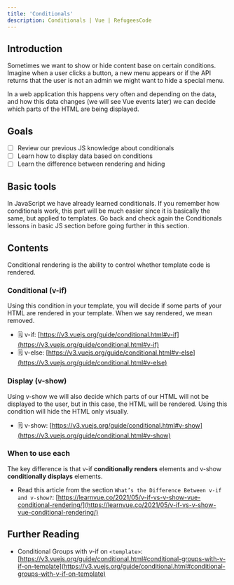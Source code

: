 ```yaml
---
title: 'Conditionals'
description: Conditionals | Vue | RefugeesCode
---
```


## Introduction

Sometimes we want to show or hide content base on certain conditions. Imagine when a user clicks a button, a new menu appears or if the API returns that the user is not an admin we might want to hide a special menu.

In a web application this happens very often and depending on the data, and how this data changes (we will see Vue events later) we can decide which parts of the HTML are being displayed.

## Goals

- [ ]  Review our previous JS knowledge about conditionals
- [ ]  Learn how to display data based on conditions
- [ ]  Learn the difference between rendering and hiding

## Basic tools

In JavaScript we have already learned conditionals. If you remember how conditionals work, this part will be much easier since it is basically the same, but applied to templates. Go back and check again the Conditionals lessons in basic JS section before going further in this section.

## Contents

Conditional rendering is the ability to control whether template code is rendered. 

### Conditional (v-if)

Using this condition in your template, you will decide if some parts of your HTML are rendered in your template. When we say rendered, we mean removed.

- 🗒️ v-if: [https://v3.vuejs.org/guide/conditional.html#v-if](https://v3.vuejs.org/guide/conditional.html#v-if)
- 🗒️ v-else: [https://v3.vuejs.org/guide/conditional.html#v-else](https://v3.vuejs.org/guide/conditional.html#v-else)

### Display (v-show)

Using v-show we will also decide which parts of our HTML will not be displayed to the user, but in this case, the HTML will be rendered. Using this condition will hide the HTML only visually.

- 🗒️ v-show: [https://v3.vuejs.org/guide/conditional.html#v-show](https://v3.vuejs.org/guide/conditional.html#v-show)

### When to use each

The key difference is that v-if **conditionally renders** elements and v-show **conditionally displays** elements.

- Read this article from the section `What’s the Difference Between v-if and v-show?`: [https://learnvue.co/2021/05/v-if-vs-v-show-vue-conditional-rendering/](https://learnvue.co/2021/05/v-if-vs-v-show-vue-conditional-rendering/)

## Further Reading

- Conditional Groups with v-if on `<template>`: [https://v3.vuejs.org/guide/conditional.html#conditional-groups-with-v-if-on-template](https://v3.vuejs.org/guide/conditional.html#conditional-groups-with-v-if-on-template)